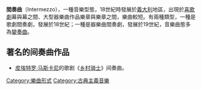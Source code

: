 '''間奏曲'''（Intermezzo），一種音樂型態，18世紀時發展於[[義大利|義大利]]地區，出現於[[喜歌劇|喜歌劇]]幕與幕之間、大型器樂曲作品樂章與樂章之間，樂曲較短。有兩種類型，一種是歌劇間奏劇，發展於18世紀；一種是器樂曲間奏劇，發展於19世紀，音樂曲態多為[[變奏曲|變奏曲]]。

==著名的间奏曲作品==
* [[皮埃特罗·马斯卡尼|皮埃特罗·马斯卡尼]]的歌剧《[[乡村骑士|乡村骑士]]》间奏曲。

{{music-genre-stub}}

[[Category:樂曲形式|Category:樂曲形式]]
[[Category:古典主義音樂|Category:古典主義音樂]]